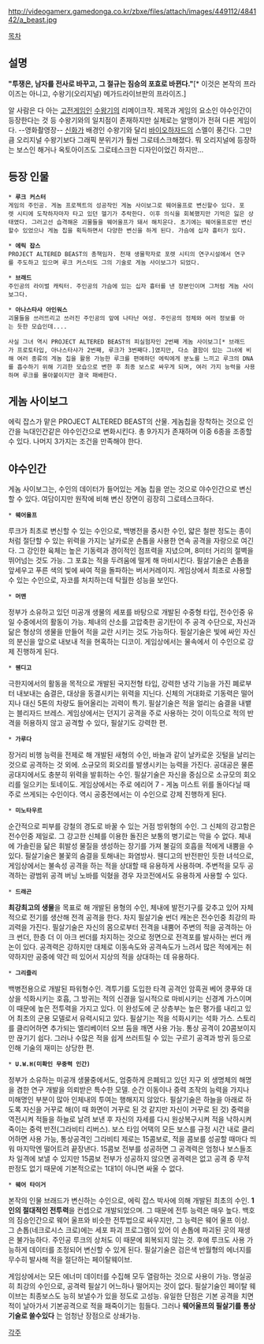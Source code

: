 http://videogamerx.gamedonga.co.kr/zbxe/files/attach/images/449112/484142/a_beast.jpg

[[목차]]

== 설명 ==
{{{#!html
<iframe width="425" height="349" src="http://www.youtube.com/embed/tyau46iEIVw" frameborder="0" allowfullscreen></iframe>
}}}

'''"투쟁은, 남자를 전사로 바꾸고, 그 절규는 짐승의 포효로 바뀐다."'''[* 이것은 본작의 프라이즈는 아니고, 수왕기(오리지널) 메가드라이브판의 프라이즈.]

알 사람은 다 아는 [[고전게임]]인 [[수왕기]]의 리메이크작. 제목과 게임의 요소인 야수인간이 등장한다는 것 등 수왕기와의 일치점이 존재하지만 실제로는 알맹이가 전혀 다른 게임이다. --영화촬영장-- [[신화]]가 배경인 수왕기와 달리 [[바이오하자드]]의 스멜이 풍긴다. 그만큼 오리지널 수왕기보다 그래픽 분위기가 훨씬 그로테스크해졌다. 뭐 오리지널에 등장하는 보스인 해거나 옥토아이즈도 그로테스크한 디자인이었긴 하지만...
== 등장 인물 ==
 * '''루크 커스터'''
 게임의 주인공. 게놈 프로젝트의 성공작인 게놈 사이보그로 웨어울프로 변신할수 있다. 포렛 시티에 도착하자마자 타고 있던 헬기가 추락한다. 이후 의식을 회복했지만 기억은 잃은 상태였다. 그러고선 습격해온 괴물들을 웨어울프가 돼서 해치운다. 초기에는 웨어울프로만 변신할수 있었으나 게놈 칩을 획득하면서 다양한 변신을 하게 된다. 가슴에 십자 흉터가 있다.

 * '''에릭 잡스'''
 PROJECT ALTERED BEAST의 총책임자. 천재 생물학자로 포렛 시티의 연구시설에서 연구를 주도하고 있으며 루크 커스터도 그의 기술로 게놈 사이보그가 되었다.

 * '''브래드'''
 주인공의 라이벌 캐릭터. 주인공의 가슴에 있는 십자 흉터를 낸 장본인이며 그처럼 게놈 사이보그다.

 * '''아나스타샤 아인워스'''
 괴물들을 쓰러뜨리고 쓰러진 주인공의 앞에 나타난 여성. 주인공의 정체와 여러 정보를 아는 듯한 모습인데....

 사실 그녀 역시 PROJECT ALTERED BEAST의 피실험자인 2번째 게놈 사이보그[* 브래드가 프로토타입, 아나스타샤가 2번째, 루크가 3번째다.]였지만, 다소 결함이 있는 그녀에 비해 여러 종류의 게놈 칩을 활용 가능한 루크를 편애하던 에릭에게 분노를 느끼고 루크의 DNA를 흡수하기 위해 기괴한 모습으로 변한 후 최종 보스로 싸우게 되며, 여러 가지 능력을 사용하며 루크를 몰아붙이지만 결국 패배한다.      

== 게놈 사이보그 ==
에릭 잡스가 맡은 PROJECT ALTERED BEAST의 산물. 게놈칩을 장착하는 것으로 인간을 늑대인간같은 야수인간으로 변화시킨다. 총 9가지가 존재하며 이중 6종을 조종할수 있다. 나머지 3가지는 조건을 만족해야 한다.

== 야수인간 ==
게놈 사이보그는, 수인의 데이터가 들어있는 게놈 칩을 얻는 것으로 야수인간으로 변신할 수 있다. 여담이지만 원작에 비해 변신 장면이 굉장히 그로테스크하다.

 * '''웨어울프'''
루크가 최초로 변신할 수 있는 수인으로, 백병전을 중시한 수인, 얇은 철판 정도는 종이처럼 절단할 수 있는 위력을 가지는 날카로운 손톱을 사용한 연속 공격을 자랑으로 여긴다. 그 강인한 육체는 높은 기동력과 경이적인 점프력을 지녔으며, 8미터 거리의 절벽을 뛰어넘는 것도 가능. 그 포효는 적을 두려움에 떨게 해 마비시킨다. 필살기술은 손톱을 앞세우고 푸른 색의 빛에 싸여 적을 돌파하는 버서커레이지. 게임상에서 최초로 사용할 수 있는 수인으로, 자코를 처치하는데 탁월한 성능을 보인다. 

 * '''머맨'''
정부가 소유하고 있던 미공개 생물의 세포를 바탕으로 개발된 수중형 타입, 전수인중 유일 수중에서의 활동이 가능. 체내의 산소를 고압축한 공기탄이 주 공격 수단으로, 자신과 닮은 형상의 생물을 만들어 적을 교란 시키는 것도 가능하다. 필살기술은 빛에 싸인 자신의 분신을 앞으로 내보내 적을 현혹하는 디코이. 게임상에서는 물속에서 이 수인으로 강제 진행하게 된다. 

 * '''웬디고'''
극한지에서의 활동을 목적으로 개발된 국지전형 타입, 강력한 냉각 기능을 가진 폐로부터 내보내는 숨결은, 대상을 동결시키는 위력을 지닌다. 신체의 거대화로 기동력은 떨어지나 대신 5톤의 차량도 들어올리는 괴력이 특기. 필살기술은 적을 얼리는 숨결을 내뱉는 블리자드 브레스. 게임상에서는 던지기 공격을 주로 사용하는 것이 이득으로 적의 반격을 허용하지 않고 공격할 수 있다, 필살기도 강력한 편.

 * '''가루다'''
장거리 비행 능력을 전제로 해 개발된 새형의 수인, 바늘과 같이 날카로운 깃털을 날리는 것으로 공격하는 것 외에. 소규모의 회오리를 발생시키는 능력을 가진다. 공대공은 물론 공대지에서도 충분히 위력을 발휘하는 수인. 필살기술은 자신을 중심으로 소규모의 회오리를 일으키는 토네이도. 게임상에서는 주로 에리어 7 - 게놈 미스트 위를 돌아다닐 때 주로 쓰게되는 수인이다. 역시 공중전에서는 이 수인으로 강제 진행하게 된다.

 * '''미노타우르'''
순간적으로 피부를 강철의 경도로 바꿀 수 있는 거점 방위형의 수인. 그 신체의 강고함은 전수인중 제일로. 그 강고한 신체를 이용한 돌진은 보통의 병기로는 막을 수 없다. 체내에 가솔린을 닮은 휘발성 물질을 생성하는 장기를 가져 불길의 호흡을 적에게 내뿜을 수 있다. 필살기술은 불꽃의 숨결을 토해내는 화염방사. 웬디고의 반전판인 듯한 녀석으로, 게임상에서는 불속성 공격을 하는 적을 상대할 때 유용하게 사용하며. 주변적을 모두 공격하는 광범위 공격 버닝 노바를 익혔을 경우 자코전에서도 유용하게 사용할 수 있다.

 * '''드래곤'''
'''최강최고의 생물'''을 목표로 해 개발된 용형의 수인, 체내에 발전기구를 갖추고 있어 자체적으로 전기를 생산해 전격 공격을 한다. 차지 필살기술 썬더 캐논은 전수인중 최강의 파괴력을 가진다. 필살기술은 자신의 몸으로부터 전격을 내뿜어 주변의 적을 공격하는 아크 썬더, 한층 더 이 아크 썬더를 차지하는 것으로 정면으로 전격포를 발사하는 썬더 캐논이 있다. 공격력은 강하지만 대체로 이동속도와 공격속도가 느려서 많은 적에게는 취약하지만 공중에 약간 떠 있어서 지상의 적을 상대하는 데 유용하다.

 * '''그리즐리'''
백병전용으로 개발된 파워형수인. 격투기를 도입한 타격 공격인 암흑권 베어 쿵푸와 대상을 석화시키는 호흡, 그 방귀는 적의 신경을 일시적으로 마비시키는 신경계 가스이며 이 때문에 높은 전투력을 가지고 있다. 이 완성도에 군 상층부는 높은 평가를 내리고 있어 최초의 군용 모델로서 유력시되고 있다. 필살기는 적을 석화시키는 석화 가스. 스토리를 클리어하면 추가되는 엘리베이터 오브 둠을 깨면 사용 가능. 통상 공격이 20콤보이지만 끊기기 쉽다. 그러나 수많은 적을 쉽게 쓰러트릴 수 있는 구르기 공격과 방귀 등으로 인해 기술의 재미는 상당한 편.

 * '''U.W.H(미확인 무중력 인간)'''
정부가 소유하는 미공개 생물중에서도, 엄중하게 은폐되고 있던 지구 외 생명체의 해명을 겸한 연구 개발을 의뢰받은 특수한 모델. 순간 이동이나 중력 조작의 능력을 가지나 미해명인 부분이 많아 인체내의 투여는 행해지지 않았다. 필살기술은 하늘을 아래로 하도록 자신을 거꾸로 해(이 때 화면이 거꾸로 된 것 같지만 자신이 거꾸로 된 것) 중력을 역전시켜 적들을 하늘로 날려 보낸 후 자신의 자세를 다시 원상복구시켜 적을 낙하시켜 죽이는 중력 반전(그라비티 리버스). 보스 타임 어택의 모든 보스를 규정 시간 내로 클리어하면 사용 가능, 통상공격인 그라비티 제로는 15콤보로, 적을 콤보를 성공할 때마다 띄워 마지막엔 떨어트려 끝장낸다. 15콤보 전부를 성공하면 그 공격력은 엄청나 보스들조차 일격에 보낼 수 있지만 15콤보 전부가 성공하지 않으면 공격력은 없고 공격 중 무적 판정도 없기 때문에 기본적으로는 1대1이 아니면 싸울 수 없다.  


 * '''웨어 타이거'''
본작의 인물 브래드가 변신하는 수인으로, 에릭 잡스 박사에 의해 개발된 최초의 수인. '''1인의 절대적인 전투력'''을 컨셉으로 개발되었으며. 그 때문에 전투 능력은 매우 높다. 백호의 짐승인간으로 웨어 울프와 비슷한 전투법으로 싸우지만, 그 능력은 웨어 울프 이상. 그 손톱(네크로시스 크로)에는 세포 파괴 프로그램이 있어 이 손톱에 파괴된 곳의 재생은 불가능하다. 주인공 루크의 상처도 이 때문에 회복되지 않는 것. 후에 루크도 사용 가능하게 데이터를 조정되어 변신할 수 있게 된다. 필살기술은 검은색 반월형의 에너지를 무수히 발사해 적을 절단하는 페이탈웨이브.

게임상에서는 모든 에너미 데이터를 수집해 모두 열람하는 것으로 사용이 가능. 명실공히 최강의 수인으로, 공격력 필살기 어느하나 떨어지는 것이 없다. 필살기술인 페이탈 웨이브는 최종보스도 능히 보낼수가 있을 정도로 고성능. 유일한 단점은 기본 공격을 치면 적이 날아가서 기본공격으로 적을 패죽이기는 힘들다. 그러나 '''웨어울프의 필살기를 통상기술로 쓸수있다''' 는 엄청난 장점으로 상쇄가능. 

[[각주]]
